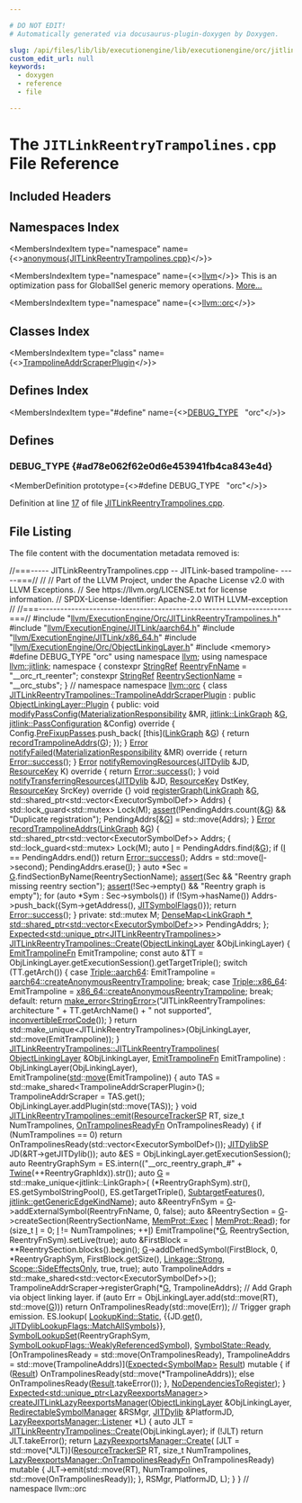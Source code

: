 ```yaml
---

# DO NOT EDIT!
# Automatically generated via docusaurus-plugin-doxygen by Doxygen.

slug: /api/files/lib/lib/executionengine/lib/executionengine/orc/jitlinkreentrytrampolines-cpp
custom_edit_url: null
keywords:
  - doxygen
  - reference
  - file

---
```





# The `JITLinkReentryTrampolines.cpp` File Reference

<DoxygenPage pluginConfig={pluginConfig}>



## Included Headers

<IncludesList>
<IncludesListItem
  filePath="llvm/ExecutionEngine/Orc/JITLinkReentryTrampolines.h"
  permalink="/docs/api/files/include/include/llvm/include/llvm/executionengine/include/llvm/executionengine/orc/jitlinkreentrytrampolines-h"
  isLocal="true" />
<IncludesListItem
  filePath="llvm/ExecutionEngine/JITLink/aarch64.h"
  permalink="/docs/api/files/include/include/llvm/include/llvm/executionengine/include/llvm/executionengine/jitlink/aarch64-h"
  isLocal="true" />
<IncludesListItem
  filePath="llvm/ExecutionEngine/JITLink/x86_64.h"
  permalink="/docs/api/files/include/include/llvm/include/llvm/executionengine/include/llvm/executionengine/jitlink/x86-64-h"
  isLocal="true" />
<IncludesListItem
  filePath="llvm/ExecutionEngine/Orc/ObjectLinkingLayer.h"
  permalink="/docs/api/files/include/include/llvm/include/llvm/executionengine/include/llvm/executionengine/orc/objectlinkinglayer-h"
  isLocal="true" />
<IncludesListItem
  filePath="memory"
  permalink=""
  isLocal="false" />
</IncludesList>

## Namespaces Index

<MembersIndex>

<MembersIndexItem
  type="namespace"
  name={<><a href="/docs/api/namespaces/anonymous-jitlinkreentrytrampolines-cpp-">anonymous&#123;JITLinkReentryTrampolines.cpp&#125;</a></>}>
</MembersIndexItem>

<MembersIndexItem
  type="namespace"
  name={<><a href="/docs/api/namespaces/llvm">llvm</a></>}>
This is an optimization pass for GlobalISel generic memory operations. <a href="/docs/api/namespaces/llvm/#details">More...</a>
</MembersIndexItem>

<MembersIndexItem
  type="namespace"
  name={<><a href="/docs/api/namespaces/llvm/orc">llvm::orc</a></>}>
</MembersIndexItem>

</MembersIndex>

## Classes Index

<MembersIndex>

<MembersIndexItem
  type="class"
  name={<><a href="/docs/api/classes/llvm/orc/jitlinkreentrytrampolines/trampolineaddrscraperplugin">TrampolineAddrScraperPlugin</a></>}>
</MembersIndexItem>

</MembersIndex>

## Defines Index

<MembersIndex>

<MembersIndexItem
  type="#define"
  name={<><a href="#ad78e062f62e0d6e453941fb4ca843e4d">DEBUG&#95;TYPE</a>&nbsp;&nbsp;&nbsp;&quot;orc&quot;</>}>
</MembersIndexItem>

</MembersIndex>


<SectionDefinition>

## Defines

### DEBUG&#95;TYPE {#ad78e062f62e0d6e453941fb4ca843e4d}

<MemberDefinition
  prototype={<>#define DEBUG&#95;TYPE&nbsp;&nbsp;&nbsp;&quot;orc&quot;</>}>

Definition at line <a href="#l00017">17</a> of file <a href="/docs/api/files/lib/lib/executionengine/lib/executionengine/orc/jitlinkreentrytrampolines-cpp">JITLinkReentryTrampolines.cpp</a>.
</MemberDefinition>

</SectionDefinition>

## File Listing

The file content with the documentation metadata removed is:

<ProgramListing>

<Link id="l00001" /><CodeLine lineNumber="1"><Highlight kind="comment">//===----- JITLinkReentryTrampolines.cpp -- JITLink-based trampoline- -----===//</Highlight><Highlight kind="normal"></Highlight></CodeLine>
<Link id="l00002" /><CodeLine lineNumber="2"><Highlight kind="normal"></Highlight><Highlight kind="comment">//</Highlight><Highlight kind="normal"></Highlight></CodeLine>
<Link id="l00003" /><CodeLine lineNumber="3"><Highlight kind="normal"></Highlight><Highlight kind="comment">// Part of the LLVM Project, under the Apache License v2.0 with LLVM Exceptions.</Highlight><Highlight kind="normal"></Highlight></CodeLine>
<Link id="l00004" /><CodeLine lineNumber="4"><Highlight kind="normal"></Highlight><Highlight kind="comment">// See https://llvm.org/LICENSE.txt for license information.</Highlight><Highlight kind="normal"></Highlight></CodeLine>
<Link id="l00005" /><CodeLine lineNumber="5"><Highlight kind="normal"></Highlight><Highlight kind="comment">// SPDX-License-Identifier: Apache-2.0 WITH LLVM-exception</Highlight><Highlight kind="normal"></Highlight></CodeLine>
<Link id="l00006" /><CodeLine lineNumber="6"><Highlight kind="normal"></Highlight><Highlight kind="comment">//</Highlight><Highlight kind="normal"></Highlight></CodeLine>
<Link id="l00007" /><CodeLine lineNumber="7"><Highlight kind="normal"></Highlight><Highlight kind="comment">//===----------------------------------------------------------------------===//</Highlight><Highlight kind="normal"></Highlight></CodeLine>
<Link id="l00008" /><CodeLine lineNumber="8"><Highlight kind="normal"></Highlight></CodeLine>
<Link id="l00009" /><CodeLine lineNumber="9"><Highlight kind="normal"></Highlight><Highlight kind="preprocessor">#include &quot;<a href="/docs/api/files/include/include/llvm/include/llvm/executionengine/include/llvm/executionengine/orc/jitlinkreentrytrampolines-h">llvm/ExecutionEngine/Orc/JITLinkReentryTrampolines.h</a>&quot;</Highlight><Highlight kind="normal"></Highlight></CodeLine>
<Link id="l00010" /><CodeLine lineNumber="10"><Highlight kind="normal"></Highlight></CodeLine>
<Link id="l00011" /><CodeLine lineNumber="11"><Highlight kind="normal"></Highlight><Highlight kind="preprocessor">#include &quot;<a href="/docs/api/files/include/include/llvm/include/llvm/executionengine/include/llvm/executionengine/jitlink/aarch64-h">llvm/ExecutionEngine/JITLink/aarch64.h</a>&quot;</Highlight><Highlight kind="normal"></Highlight></CodeLine>
<Link id="l00012" /><CodeLine lineNumber="12"><Highlight kind="normal"></Highlight><Highlight kind="preprocessor">#include &quot;<a href="/docs/api/files/include/include/llvm/include/llvm/executionengine/include/llvm/executionengine/jitlink/x86-64-h">llvm/ExecutionEngine/JITLink/x86&#95;64.h</a>&quot;</Highlight><Highlight kind="normal"></Highlight></CodeLine>
<Link id="l00013" /><CodeLine lineNumber="13"><Highlight kind="normal"></Highlight><Highlight kind="preprocessor">#include &quot;<a href="/docs/api/files/include/include/llvm/include/llvm/executionengine/include/llvm/executionengine/orc/objectlinkinglayer-h">llvm/ExecutionEngine/Orc/ObjectLinkingLayer.h</a>&quot;</Highlight><Highlight kind="normal"></Highlight></CodeLine>
<Link id="l00014" /><CodeLine lineNumber="14"><Highlight kind="normal"></Highlight></CodeLine>
<Link id="l00015" /><CodeLine lineNumber="15"><Highlight kind="normal"></Highlight><Highlight kind="preprocessor">#include &lt;memory&gt;</Highlight><Highlight kind="normal"></Highlight></CodeLine>
<Link id="l00016" /><CodeLine lineNumber="16"><Highlight kind="normal"></Highlight></CodeLine>
<Link id="l00017" /><CodeLine lineNumber="17" lineLink="#ad78e062f62e0d6e453941fb4ca843e4d"><Highlight kind="normal"></Highlight><Highlight kind="preprocessor">#define DEBUG&#95;TYPE &quot;orc&quot;</Highlight><Highlight kind="normal"></Highlight></CodeLine>
<Link id="l00018" /><CodeLine lineNumber="18"><Highlight kind="normal"></Highlight></CodeLine>
<Link id="l00019" /><CodeLine lineNumber="19"><Highlight kind="normal"></Highlight><Highlight kind="keyword">using namespace </Highlight><Highlight kind="normal"><a href="/docs/api/namespaces/llvm">llvm</a>;</Highlight></CodeLine>
<Link id="l00020" /><CodeLine lineNumber="20"><Highlight kind="normal"></Highlight><Highlight kind="keyword">using namespace </Highlight><Highlight kind="normal"><a href="/docs/api/namespaces/llvm/jitlink">llvm::jitlink</a>;</Highlight></CodeLine>
<Link id="l00021" /><CodeLine lineNumber="21"><Highlight kind="normal"></Highlight></CodeLine>
<Link id="l00022" /><CodeLine lineNumber="22" lineLink="/docs/api/namespaces/anonymous-jitlinkreentrytrampolines-cpp-"><Highlight kind="normal"></Highlight><Highlight kind="keyword">namespace </Highlight><Highlight kind="normal">&#123;</Highlight></CodeLine>
<Link id="l00023" /><CodeLine lineNumber="23" lineLink="/docs/api/namespaces/anonymous-jitlinkreentrytrampolines-cpp-/#a2304c49ab4da977051db940396b3aa8f"><Highlight kind="normal"></Highlight><Highlight kind="keyword">constexpr</Highlight><Highlight kind="normal"> <a href="/docs/api/classes/llvm/stringref">StringRef</a> <a href="/docs/api/namespaces/anonymous-jitlinkreentrytrampolines-cpp-/#a2304c49ab4da977051db940396b3aa8f">ReentryFnName</a> = </Highlight><Highlight kind="stringliteral">&quot;&#95;&#95;orc&#95;rt&#95;reenter&quot;</Highlight><Highlight kind="normal">;</Highlight></CodeLine>
<Link id="l00024" /><CodeLine lineNumber="24" lineLink="/docs/api/namespaces/anonymous-jitlinkreentrytrampolines-cpp-/#a8e73159b384ac15289eb82997f133331"><Highlight kind="normal"></Highlight><Highlight kind="keyword">constexpr</Highlight><Highlight kind="normal"> <a href="/docs/api/classes/llvm/stringref">StringRef</a> <a href="/docs/api/namespaces/anonymous-jitlinkreentrytrampolines-cpp-/#a8e73159b384ac15289eb82997f133331">ReentrySectionName</a> = </Highlight><Highlight kind="stringliteral">&quot;&#95;&#95;orc&#95;stubs&quot;</Highlight><Highlight kind="normal">;</Highlight></CodeLine>
<Link id="l00025" /><CodeLine lineNumber="25"><Highlight kind="normal">&#125; </Highlight><Highlight kind="comment">// namespace</Highlight><Highlight kind="normal"></Highlight></CodeLine>
<Link id="l00026" /><CodeLine lineNumber="26"><Highlight kind="normal"></Highlight></CodeLine>
<Link id="l00027" /><CodeLine lineNumber="27"><Highlight kind="normal"></Highlight><Highlight kind="keyword">namespace </Highlight><Highlight kind="normal"><a href="/docs/api/namespaces/llvm/orc">llvm::orc</a> &#123;</Highlight></CodeLine>
<Link id="l00028" /><CodeLine lineNumber="28"><Highlight kind="normal"></Highlight></CodeLine>
<Link id="l00029" /><CodeLine lineNumber="29" lineLink="/docs/api/classes/llvm/orc/jitlinkreentrytrampolines/trampolineaddrscraperplugin"><Highlight kind="normal"></Highlight><Highlight kind="keyword">class </Highlight><Highlight kind="normal"><a href="/docs/api/classes/llvm/orc/jitlinkreentrytrampolines/trampolineaddrscraperplugin">JITLinkReentryTrampolines::TrampolineAddrScraperPlugin</a></Highlight></CodeLine>
<Link id="l00030" /><CodeLine lineNumber="30"><Highlight kind="normal">    : </Highlight><Highlight kind="keyword">public</Highlight><Highlight kind="normal"> <a href="/docs/api/classes/llvm/orc/linkgraphlinkinglayer/plugin">ObjectLinkingLayer::Plugin</a> &#123;</Highlight></CodeLine>
<Link id="l00031" /><CodeLine lineNumber="31"><Highlight kind="normal"></Highlight><Highlight kind="keyword">public</Highlight><Highlight kind="normal">:</Highlight></CodeLine>
<Link id="l00032" /><CodeLine lineNumber="32" lineLink="/docs/api/classes/llvm/orc/jitlinkreentrytrampolines/trampolineaddrscraperplugin/#ad103d53970f47b6c58ae7d48e00d1800"><Highlight kind="normal">  </Highlight><Highlight kind="keywordtype">void</Highlight><Highlight kind="normal"> <a href="/docs/api/classes/llvm/orc/jitlinkreentrytrampolines/trampolineaddrscraperplugin/#ad103d53970f47b6c58ae7d48e00d1800">modifyPassConfig</a>(<a href="/docs/api/classes/llvm/orc/materializationresponsibility">MaterializationResponsibility</a> &amp;MR,</Highlight></CodeLine>
<Link id="l00033" /><CodeLine lineNumber="33"><Highlight kind="normal">                        <a href="/docs/api/classes/llvm/jitlink/linkgraph">jitlink::LinkGraph</a> &amp;<a href="/docs/api/files/lib/lib/support/md5-cpp/#ad96b7cf3182ce2ba85e5a7a93b12c441">G</a>,</Highlight></CodeLine>
<Link id="l00034" /><CodeLine lineNumber="34"><Highlight kind="normal">                        <a href="/docs/api/structs/llvm/jitlink/passconfiguration">jitlink::PassConfiguration</a> &amp;Config)</Highlight><Highlight kind="keyword"> override </Highlight><Highlight kind="normal">&#123;</Highlight></CodeLine>
<Link id="l00035" /><CodeLine lineNumber="35"><Highlight kind="normal">    Config.<a href="/docs/api/structs/llvm/jitlink/passconfiguration/#a37decb1a4d14127fabb251c498274d0b">PreFixupPasses</a>.push&#95;back(</Highlight></CodeLine>
<Link id="l00036" /><CodeLine lineNumber="36"><Highlight kind="normal">        &#91;</Highlight><Highlight kind="keyword">this</Highlight><Highlight kind="normal">&#93;(<a href="/docs/api/classes/llvm/jitlink/linkgraph">LinkGraph</a> &amp;<a href="/docs/api/files/lib/lib/support/md5-cpp/#ad96b7cf3182ce2ba85e5a7a93b12c441">G</a>) &#123; </Highlight><Highlight kind="keywordflow">return</Highlight><Highlight kind="normal"> <a href="/docs/api/classes/llvm/orc/jitlinkreentrytrampolines/trampolineaddrscraperplugin/#ae019a851513a6e78d5f025247ef9b956">recordTrampolineAddrs</a>(<a href="/docs/api/files/lib/lib/support/md5-cpp/#ad96b7cf3182ce2ba85e5a7a93b12c441">G</a>); &#125;);</Highlight></CodeLine>
<Link id="l00037" /><CodeLine lineNumber="37"><Highlight kind="normal">  &#125;</Highlight></CodeLine>
<Link id="l00038" /><CodeLine lineNumber="38"><Highlight kind="normal"></Highlight></CodeLine>
<Link id="l00039" /><CodeLine lineNumber="39" lineLink="/docs/api/classes/llvm/orc/jitlinkreentrytrampolines/trampolineaddrscraperplugin/#a247dc8126abc6d5e6385ce2514d5810b"><Highlight kind="normal">  <a href="/docs/api/classes/llvm/error">Error</a> <a href="/docs/api/classes/llvm/orc/jitlinkreentrytrampolines/trampolineaddrscraperplugin/#a247dc8126abc6d5e6385ce2514d5810b">notifyFailed</a>(<a href="/docs/api/classes/llvm/orc/materializationresponsibility">MaterializationResponsibility</a> &amp;MR)</Highlight><Highlight kind="keyword"> override </Highlight><Highlight kind="normal">&#123;</Highlight></CodeLine>
<Link id="l00040" /><CodeLine lineNumber="40"><Highlight kind="normal">    </Highlight><Highlight kind="keywordflow">return</Highlight><Highlight kind="normal"> <a href="/docs/api/classes/llvm/error/#a4dfd0813c3d0e0a30439b5a3e9196b59">Error::success</a>();</Highlight></CodeLine>
<Link id="l00041" /><CodeLine lineNumber="41"><Highlight kind="normal">  &#125;</Highlight></CodeLine>
<Link id="l00042" /><CodeLine lineNumber="42"><Highlight kind="normal"></Highlight></CodeLine>
<Link id="l00043" /><CodeLine lineNumber="43" lineLink="/docs/api/classes/llvm/orc/jitlinkreentrytrampolines/trampolineaddrscraperplugin/#a513872d058950efe1e372af8c7afdd17"><Highlight kind="normal">  <a href="/docs/api/classes/llvm/error">Error</a> <a href="/docs/api/classes/llvm/orc/jitlinkreentrytrampolines/trampolineaddrscraperplugin/#a513872d058950efe1e372af8c7afdd17">notifyRemovingResources</a>(<a href="/docs/api/classes/llvm/orc/jitdylib">JITDylib</a> &amp;JD, <a href="/docs/api/namespaces/llvm/orc/#a48eb648e96394270c69273c29bfad24e">ResourceKey</a> K)</Highlight><Highlight kind="keyword"> override </Highlight><Highlight kind="normal">&#123;</Highlight></CodeLine>
<Link id="l00044" /><CodeLine lineNumber="44"><Highlight kind="normal">    </Highlight><Highlight kind="keywordflow">return</Highlight><Highlight kind="normal"> <a href="/docs/api/classes/llvm/error/#a4dfd0813c3d0e0a30439b5a3e9196b59">Error::success</a>();</Highlight></CodeLine>
<Link id="l00045" /><CodeLine lineNumber="45"><Highlight kind="normal">  &#125;</Highlight></CodeLine>
<Link id="l00046" /><CodeLine lineNumber="46"><Highlight kind="normal"></Highlight></CodeLine>
<Link id="l00047" /><CodeLine lineNumber="47" lineLink="/docs/api/classes/llvm/orc/jitlinkreentrytrampolines/trampolineaddrscraperplugin/#a625702924b4615d2aee8a755f3c72e9d"><Highlight kind="normal">  </Highlight><Highlight kind="keywordtype">void</Highlight><Highlight kind="normal"> <a href="/docs/api/classes/llvm/orc/jitlinkreentrytrampolines/trampolineaddrscraperplugin/#a625702924b4615d2aee8a755f3c72e9d">notifyTransferringResources</a>(<a href="/docs/api/classes/llvm/orc/jitdylib">JITDylib</a> &amp;JD, <a href="/docs/api/namespaces/llvm/orc/#a48eb648e96394270c69273c29bfad24e">ResourceKey</a> DstKey,</Highlight></CodeLine>
<Link id="l00048" /><CodeLine lineNumber="48"><Highlight kind="normal">                                   <a href="/docs/api/namespaces/llvm/orc/#a48eb648e96394270c69273c29bfad24e">ResourceKey</a> SrcKey)</Highlight><Highlight kind="keyword"> override </Highlight><Highlight kind="normal">&#123;&#125;</Highlight></CodeLine>
<Link id="l00049" /><CodeLine lineNumber="49"><Highlight kind="normal"></Highlight></CodeLine>
<Link id="l00050" /><CodeLine lineNumber="50" lineLink="/docs/api/classes/llvm/orc/jitlinkreentrytrampolines/trampolineaddrscraperplugin/#a08f829173768ef4fe0d27fabb2e09d44"><Highlight kind="normal">  </Highlight><Highlight kind="keywordtype">void</Highlight><Highlight kind="normal"> <a href="/docs/api/classes/llvm/orc/jitlinkreentrytrampolines/trampolineaddrscraperplugin/#a08f829173768ef4fe0d27fabb2e09d44">registerGraph</a>(<a href="/docs/api/classes/llvm/jitlink/linkgraph">LinkGraph</a> &amp;<a href="/docs/api/files/lib/lib/support/md5-cpp/#ad96b7cf3182ce2ba85e5a7a93b12c441">G</a>,</Highlight></CodeLine>
<Link id="l00051" /><CodeLine lineNumber="51"><Highlight kind="normal">                     std::shared&#95;ptr&lt;std::vector&lt;ExecutorSymbolDef&gt;&gt; Addrs) &#123;</Highlight></CodeLine>
<Link id="l00052" /><CodeLine lineNumber="52"><Highlight kind="normal">    std::lock&#95;guard&lt;std::mutex&gt; Lock(M);</Highlight></CodeLine>
<Link id="l00053" /><CodeLine lineNumber="53"><Highlight kind="normal">    <a href="/docs/api/files/lib/lib/target/lib/target/amdgpu/silowercontrolflow-cpp/#a4868c5d81c5ccc98c47aeab6244346a0">assert</a>(!PendingAddrs.count(&amp;<a href="/docs/api/files/lib/lib/support/md5-cpp/#ad96b7cf3182ce2ba85e5a7a93b12c441">G</a>) &amp;&amp; </Highlight><Highlight kind="stringliteral">&quot;Duplicate registration&quot;</Highlight><Highlight kind="normal">);</Highlight></CodeLine>
<Link id="l00054" /><CodeLine lineNumber="54"><Highlight kind="normal">    PendingAddrs&#91;&amp;<a href="/docs/api/files/lib/lib/support/md5-cpp/#ad96b7cf3182ce2ba85e5a7a93b12c441">G</a>&#93; = std::move(Addrs);</Highlight></CodeLine>
<Link id="l00055" /><CodeLine lineNumber="55"><Highlight kind="normal">  &#125;</Highlight></CodeLine>
<Link id="l00056" /><CodeLine lineNumber="56"><Highlight kind="normal"></Highlight></CodeLine>
<Link id="l00057" /><CodeLine lineNumber="57" lineLink="/docs/api/classes/llvm/orc/jitlinkreentrytrampolines/trampolineaddrscraperplugin/#ae019a851513a6e78d5f025247ef9b956"><Highlight kind="normal">  <a href="/docs/api/classes/llvm/error">Error</a> <a href="/docs/api/classes/llvm/orc/jitlinkreentrytrampolines/trampolineaddrscraperplugin/#ae019a851513a6e78d5f025247ef9b956">recordTrampolineAddrs</a>(<a href="/docs/api/classes/llvm/jitlink/linkgraph">LinkGraph</a> &amp;<a href="/docs/api/files/lib/lib/support/md5-cpp/#ad96b7cf3182ce2ba85e5a7a93b12c441">G</a>) &#123;</Highlight></CodeLine>
<Link id="l00058" /><CodeLine lineNumber="58"><Highlight kind="normal">    std::shared&#95;ptr&lt;std::vector&lt;ExecutorSymbolDef&gt;&gt; Addrs;</Highlight></CodeLine>
<Link id="l00059" /><CodeLine lineNumber="59"><Highlight kind="normal">    &#123;</Highlight></CodeLine>
<Link id="l00060" /><CodeLine lineNumber="60"><Highlight kind="normal">      std::lock&#95;guard&lt;std::mutex&gt; Lock(M);</Highlight></CodeLine>
<Link id="l00061" /><CodeLine lineNumber="61"><Highlight kind="normal">      </Highlight><Highlight kind="keyword">auto</Highlight><Highlight kind="normal"> <a href="/docs/api/files/lib/lib/support/md5-cpp/#ac0eafdc9ee161b71e7af98af736952fd">I</a> = PendingAddrs.find(&amp;<a href="/docs/api/files/lib/lib/support/md5-cpp/#ad96b7cf3182ce2ba85e5a7a93b12c441">G</a>);</Highlight></CodeLine>
<Link id="l00062" /><CodeLine lineNumber="62"><Highlight kind="normal">      </Highlight><Highlight kind="keywordflow">if</Highlight><Highlight kind="normal"> (<a href="/docs/api/files/lib/lib/support/md5-cpp/#ac0eafdc9ee161b71e7af98af736952fd">I</a> == PendingAddrs.end())</Highlight></CodeLine>
<Link id="l00063" /><CodeLine lineNumber="63"><Highlight kind="normal">        </Highlight><Highlight kind="keywordflow">return</Highlight><Highlight kind="normal"> <a href="/docs/api/classes/llvm/error/#a4dfd0813c3d0e0a30439b5a3e9196b59">Error::success</a>();</Highlight></CodeLine>
<Link id="l00064" /><CodeLine lineNumber="64"><Highlight kind="normal">      Addrs = std::move(<a href="/docs/api/files/lib/lib/support/md5-cpp/#ac0eafdc9ee161b71e7af98af736952fd">I</a>-&gt;second);</Highlight></CodeLine>
<Link id="l00065" /><CodeLine lineNumber="65"><Highlight kind="normal">      PendingAddrs.erase(<a href="/docs/api/files/lib/lib/support/md5-cpp/#ac0eafdc9ee161b71e7af98af736952fd">I</a>);</Highlight></CodeLine>
<Link id="l00066" /><CodeLine lineNumber="66"><Highlight kind="normal">    &#125;</Highlight></CodeLine>
<Link id="l00067" /><CodeLine lineNumber="67"><Highlight kind="normal"></Highlight></CodeLine>
<Link id="l00068" /><CodeLine lineNumber="68"><Highlight kind="normal">    </Highlight><Highlight kind="keyword">auto</Highlight><Highlight kind="normal"> &#42;Sec = <a href="/docs/api/files/lib/lib/support/md5-cpp/#ad96b7cf3182ce2ba85e5a7a93b12c441">G</a>.findSectionByName(ReentrySectionName);</Highlight></CodeLine>
<Link id="l00069" /><CodeLine lineNumber="69"><Highlight kind="normal">    <a href="/docs/api/files/lib/lib/target/lib/target/amdgpu/silowercontrolflow-cpp/#a4868c5d81c5ccc98c47aeab6244346a0">assert</a>(Sec &amp;&amp; </Highlight><Highlight kind="stringliteral">&quot;Reentry graph missing reentry section&quot;</Highlight><Highlight kind="normal">);</Highlight></CodeLine>
<Link id="l00070" /><CodeLine lineNumber="70"><Highlight kind="normal">    <a href="/docs/api/files/lib/lib/target/lib/target/amdgpu/silowercontrolflow-cpp/#a4868c5d81c5ccc98c47aeab6244346a0">assert</a>(!Sec-&gt;empty() &amp;&amp; </Highlight><Highlight kind="stringliteral">&quot;Reentry graph is empty&quot;</Highlight><Highlight kind="normal">);</Highlight></CodeLine>
<Link id="l00071" /><CodeLine lineNumber="71"><Highlight kind="normal"></Highlight></CodeLine>
<Link id="l00072" /><CodeLine lineNumber="72"><Highlight kind="normal">    </Highlight><Highlight kind="keywordflow">for</Highlight><Highlight kind="normal"> (</Highlight><Highlight kind="keyword">auto</Highlight><Highlight kind="normal"> &#42;Sym : Sec-&gt;symbols())</Highlight></CodeLine>
<Link id="l00073" /><CodeLine lineNumber="73"><Highlight kind="normal">      </Highlight><Highlight kind="keywordflow">if</Highlight><Highlight kind="normal"> (!Sym-&gt;hasName())</Highlight></CodeLine>
<Link id="l00074" /><CodeLine lineNumber="74"><Highlight kind="normal">        Addrs-&gt;push&#95;back(&#123;Sym-&gt;getAddress(), <a href="/docs/api/classes/llvm/jitsymbolflags">JITSymbolFlags</a>()&#125;);</Highlight></CodeLine>
<Link id="l00075" /><CodeLine lineNumber="75"><Highlight kind="normal"></Highlight></CodeLine>
<Link id="l00076" /><CodeLine lineNumber="76"><Highlight kind="normal">    </Highlight><Highlight kind="keywordflow">return</Highlight><Highlight kind="normal"> <a href="/docs/api/classes/llvm/error/#a4dfd0813c3d0e0a30439b5a3e9196b59">Error::success</a>();</Highlight></CodeLine>
<Link id="l00077" /><CodeLine lineNumber="77"><Highlight kind="normal">  &#125;</Highlight></CodeLine>
<Link id="l00078" /><CodeLine lineNumber="78"><Highlight kind="normal"></Highlight></CodeLine>
<Link id="l00079" /><CodeLine lineNumber="79"><Highlight kind="normal"></Highlight><Highlight kind="keyword">private</Highlight><Highlight kind="normal">:</Highlight></CodeLine>
<Link id="l00080" /><CodeLine lineNumber="80"><Highlight kind="normal">  std::mutex M;</Highlight></CodeLine>
<Link id="l00081" /><CodeLine lineNumber="81"><Highlight kind="normal">  <a href="/docs/api/classes/llvm/densemap">DenseMap&lt;LinkGraph &#42;, std::shared&#95;ptr&lt;std::vector&lt;ExecutorSymbolDef&gt;</a>&gt;&gt;</Highlight></CodeLine>
<Link id="l00082" /><CodeLine lineNumber="82"><Highlight kind="normal">      PendingAddrs;</Highlight></CodeLine>
<Link id="l00083" /><CodeLine lineNumber="83"><Highlight kind="normal">&#125;;</Highlight></CodeLine>
<Link id="l00084" /><CodeLine lineNumber="84"><Highlight kind="normal"></Highlight></CodeLine>
<Link id="l00085" /><CodeLine lineNumber="85"><Highlight kind="normal"><a href="/docs/api/classes/llvm/expected">Expected&lt;std::unique&#95;ptr&lt;JITLinkReentryTrampolines&gt;</a>&gt;</Highlight></CodeLine>
<Link id="l00086" /><CodeLine lineNumber="86" lineLink="/docs/api/classes/llvm/orc/jitlinkreentrytrampolines/#a65b27dfd43dad3af09bd244752f7eadf"><Highlight kind="normal"><a href="/docs/api/classes/llvm/orc/jitlinkreentrytrampolines/#a65b27dfd43dad3af09bd244752f7eadf">JITLinkReentryTrampolines::Create</a>(<a href="/docs/api/classes/llvm/orc/objectlinkinglayer">ObjectLinkingLayer</a> &amp;ObjLinkingLayer) &#123;</Highlight></CodeLine>
<Link id="l00087" /><CodeLine lineNumber="87"><Highlight kind="normal"></Highlight></CodeLine>
<Link id="l00088" /><CodeLine lineNumber="88"><Highlight kind="normal">  <a href="/docs/api/classes/llvm/orc/jitlinkreentrytrampolines/#ae70565c75d7ba26ace7d79c0edd0e5a4">EmitTrampolineFn</a> EmitTrampoline;</Highlight></CodeLine>
<Link id="l00089" /><CodeLine lineNumber="89"><Highlight kind="normal"></Highlight></CodeLine>
<Link id="l00090" /><CodeLine lineNumber="90"><Highlight kind="normal">  </Highlight><Highlight kind="keyword">const</Highlight><Highlight kind="normal"> </Highlight><Highlight kind="keyword">auto</Highlight><Highlight kind="normal"> &amp;TT = ObjLinkingLayer.getExecutionSession().getTargetTriple();</Highlight></CodeLine>
<Link id="l00091" /><CodeLine lineNumber="91"><Highlight kind="normal">  </Highlight><Highlight kind="keywordflow">switch</Highlight><Highlight kind="normal"> (TT.getArch()) &#123;</Highlight></CodeLine>
<Link id="l00092" /><CodeLine lineNumber="92"><Highlight kind="normal">  </Highlight><Highlight kind="keywordflow">case</Highlight><Highlight kind="normal"> <a href="/docs/api/classes/llvm/triple/#a547abd13f7a3c063aa72c8192a868154aee7bfdb86a0614afb9b44615e3e652d3">Triple::aarch64</a>:</Highlight></CodeLine>
<Link id="l00093" /><CodeLine lineNumber="93"><Highlight kind="normal">    EmitTrampoline = <a href="/docs/api/namespaces/llvm/jitlink/aarch64/#ad63469562c129c2c06c6e71f82ea37d5">aarch64::createAnonymousReentryTrampoline</a>;</Highlight></CodeLine>
<Link id="l00094" /><CodeLine lineNumber="94"><Highlight kind="normal">    </Highlight><Highlight kind="keywordflow">break</Highlight><Highlight kind="normal">;</Highlight></CodeLine>
<Link id="l00095" /><CodeLine lineNumber="95"><Highlight kind="normal">  </Highlight><Highlight kind="keywordflow">case</Highlight><Highlight kind="normal"> <a href="/docs/api/classes/llvm/triple/#a547abd13f7a3c063aa72c8192a868154a13d8ce5e71051718a537277c6a594062">Triple::x86&#95;64</a>:</Highlight></CodeLine>
<Link id="l00096" /><CodeLine lineNumber="96"><Highlight kind="normal">    EmitTrampoline = <a href="/docs/api/namespaces/llvm/jitlink/x86-64/#a53467f0fe1d815298a88cb6c0d7b8420">x86&#95;64::createAnonymousReentryTrampoline</a>;</Highlight></CodeLine>
<Link id="l00097" /><CodeLine lineNumber="97"><Highlight kind="normal">    </Highlight><Highlight kind="keywordflow">break</Highlight><Highlight kind="normal">;</Highlight></CodeLine>
<Link id="l00098" /><CodeLine lineNumber="98"><Highlight kind="normal">  </Highlight><Highlight kind="keywordflow">default</Highlight><Highlight kind="normal">:</Highlight></CodeLine>
<Link id="l00099" /><CodeLine lineNumber="99"><Highlight kind="normal">    </Highlight><Highlight kind="keywordflow">return</Highlight><Highlight kind="normal"> <a href="/docs/api/namespaces/llvm/#a9999bd897fc8a1648bd69b36fee2d357">make&#95;error&lt;StringError&gt;</a>(</Highlight><Highlight kind="stringliteral">&quot;JITLinkReentryTrampolines: architecture &quot;</Highlight><Highlight kind="normal"> +</Highlight></CodeLine>
<Link id="l00100" /><CodeLine lineNumber="100"><Highlight kind="normal">           TT.getArchName() + </Highlight><Highlight kind="stringliteral">&quot; not supported&quot;</Highlight><Highlight kind="normal">,</Highlight></CodeLine>
<Link id="l00101" /><CodeLine lineNumber="101"><Highlight kind="normal">                                   <a href="/docs/api/namespaces/llvm/#a2b43c21951d0948b34bcf7019949032d">inconvertibleErrorCode</a>());</Highlight></CodeLine>
<Link id="l00102" /><CodeLine lineNumber="102"><Highlight kind="normal">  &#125;</Highlight></CodeLine>
<Link id="l00103" /><CodeLine lineNumber="103"><Highlight kind="normal"></Highlight></CodeLine>
<Link id="l00104" /><CodeLine lineNumber="104"><Highlight kind="normal">  </Highlight><Highlight kind="keywordflow">return</Highlight><Highlight kind="normal"> std::make&#95;unique&lt;JITLinkReentryTrampolines&gt;(ObjLinkingLayer,</Highlight></CodeLine>
<Link id="l00105" /><CodeLine lineNumber="105"><Highlight kind="normal">                                                     std::move(EmitTrampoline));</Highlight></CodeLine>
<Link id="l00106" /><CodeLine lineNumber="106"><Highlight kind="normal">&#125;</Highlight></CodeLine>
<Link id="l00107" /><CodeLine lineNumber="107"><Highlight kind="normal"></Highlight></CodeLine>
<Link id="l00108" /><CodeLine lineNumber="108" lineLink="/docs/api/classes/llvm/orc/jitlinkreentrytrampolines/#a3126b06e80371aecc0c0047367db8a9d"><Highlight kind="normal"><a href="/docs/api/classes/llvm/orc/jitlinkreentrytrampolines/#a3126b06e80371aecc0c0047367db8a9d">JITLinkReentryTrampolines::JITLinkReentryTrampolines</a>(</Highlight></CodeLine>
<Link id="l00109" /><CodeLine lineNumber="109"><Highlight kind="normal">    <a href="/docs/api/classes/llvm/orc/objectlinkinglayer">ObjectLinkingLayer</a> &amp;ObjLinkingLayer, <a href="/docs/api/classes/llvm/orc/jitlinkreentrytrampolines/#ae70565c75d7ba26ace7d79c0edd0e5a4">EmitTrampolineFn</a> EmitTrampoline)</Highlight></CodeLine>
<Link id="l00110" /><CodeLine lineNumber="110"><Highlight kind="normal">    : ObjLinkingLayer(ObjLinkingLayer),</Highlight></CodeLine>
<Link id="l00111" /><CodeLine lineNumber="111"><Highlight kind="normal">      EmitTrampoline(<a href="/docs/api/namespaces/std">std</a>::<a href="/docs/api/namespaces/llvm/#abfc9c7ecf70f66901e439f7c04ef3dbb">move</a>(EmitTrampoline)) &#123;</Highlight></CodeLine>
<Link id="l00112" /><CodeLine lineNumber="112"><Highlight kind="normal">  </Highlight><Highlight kind="keyword">auto</Highlight><Highlight kind="normal"> TAS = std::make&#95;shared&lt;TrampolineAddrScraperPlugin&gt;();</Highlight></CodeLine>
<Link id="l00113" /><CodeLine lineNumber="113"><Highlight kind="normal">  TrampolineAddrScraper = TAS.get();</Highlight></CodeLine>
<Link id="l00114" /><CodeLine lineNumber="114"><Highlight kind="normal">  ObjLinkingLayer.addPlugin(std::move(TAS));</Highlight></CodeLine>
<Link id="l00115" /><CodeLine lineNumber="115"><Highlight kind="normal">&#125;</Highlight></CodeLine>
<Link id="l00116" /><CodeLine lineNumber="116"><Highlight kind="normal"></Highlight></CodeLine>
<Link id="l00117" /><CodeLine lineNumber="117" lineLink="/docs/api/classes/llvm/orc/jitlinkreentrytrampolines/#a3b7516126f534d941a4115b01a8f57c9"><Highlight kind="normal"></Highlight><Highlight kind="keywordtype">void</Highlight><Highlight kind="normal"> <a href="/docs/api/classes/llvm/orc/jitlinkreentrytrampolines/#a3b7516126f534d941a4115b01a8f57c9">JITLinkReentryTrampolines::emit</a>(<a href="/docs/api/namespaces/llvm/orc/#a25b487d71ccd2a8f38131e2b21c5d612">ResourceTrackerSP</a> RT,</Highlight></CodeLine>
<Link id="l00118" /><CodeLine lineNumber="118"><Highlight kind="normal">                                     </Highlight><Highlight kind="keywordtype">size&#95;t</Highlight><Highlight kind="normal"> NumTrampolines,</Highlight></CodeLine>
<Link id="l00119" /><CodeLine lineNumber="119"><Highlight kind="normal">                                     <a href="/docs/api/classes/llvm/orc/jitlinkreentrytrampolines/#a24d30f839c0b541471266858dffcc81c">OnTrampolinesReadyFn</a> OnTrampolinesReady) &#123;</Highlight></CodeLine>
<Link id="l00120" /><CodeLine lineNumber="120"><Highlight kind="normal"></Highlight></CodeLine>
<Link id="l00121" /><CodeLine lineNumber="121"><Highlight kind="normal">  </Highlight><Highlight kind="keywordflow">if</Highlight><Highlight kind="normal"> (NumTrampolines == 0)</Highlight></CodeLine>
<Link id="l00122" /><CodeLine lineNumber="122"><Highlight kind="normal">    </Highlight><Highlight kind="keywordflow">return</Highlight><Highlight kind="normal"> OnTrampolinesReady(std::vector&lt;ExecutorSymbolDef&gt;());</Highlight></CodeLine>
<Link id="l00123" /><CodeLine lineNumber="123"><Highlight kind="normal"></Highlight></CodeLine>
<Link id="l00124" /><CodeLine lineNumber="124"><Highlight kind="normal">  <a href="/docs/api/namespaces/llvm/orc/#a1baadbec01aced37be13a1b86c76397e">JITDylibSP</a> JD(&amp;RT-&gt;getJITDylib());</Highlight></CodeLine>
<Link id="l00125" /><CodeLine lineNumber="125"><Highlight kind="normal">  </Highlight><Highlight kind="keyword">auto</Highlight><Highlight kind="normal"> &amp;ES = ObjLinkingLayer.getExecutionSession();</Highlight></CodeLine>
<Link id="l00126" /><CodeLine lineNumber="126"><Highlight kind="normal"></Highlight></CodeLine>
<Link id="l00127" /><CodeLine lineNumber="127"><Highlight kind="normal">  </Highlight><Highlight kind="keyword">auto</Highlight><Highlight kind="normal"> ReentryGraphSym =</Highlight></CodeLine>
<Link id="l00128" /><CodeLine lineNumber="128"><Highlight kind="normal">      ES.intern((</Highlight><Highlight kind="stringliteral">&quot;&#95;&#95;orc&#95;reentry&#95;graph&#95;#&quot;</Highlight><Highlight kind="normal"> + <a href="/docs/api/classes/llvm/twine">Twine</a>(++ReentryGraphIdx)).str());</Highlight></CodeLine>
<Link id="l00129" /><CodeLine lineNumber="129"><Highlight kind="normal"></Highlight></CodeLine>
<Link id="l00130" /><CodeLine lineNumber="130"><Highlight kind="normal">  </Highlight><Highlight kind="keyword">auto</Highlight><Highlight kind="normal"> <a href="/docs/api/files/lib/lib/support/md5-cpp/#ad96b7cf3182ce2ba85e5a7a93b12c441">G</a> = std::make&#95;unique&lt;jitlink::LinkGraph&gt;(</Highlight></CodeLine>
<Link id="l00131" /><CodeLine lineNumber="131"><Highlight kind="normal">      (&#42;ReentryGraphSym).str(), ES.getSymbolStringPool(), ES.getTargetTriple(),</Highlight></CodeLine>
<Link id="l00132" /><CodeLine lineNumber="132"><Highlight kind="normal">      <a href="/docs/api/classes/llvm/subtargetfeatures">SubtargetFeatures</a>(), <a href="/docs/api/namespaces/llvm/jitlink/#a06eee57acde48953ffd29ae8d337202e">jitlink::getGenericEdgeKindName</a>);</Highlight></CodeLine>
<Link id="l00133" /><CodeLine lineNumber="133"><Highlight kind="normal"></Highlight></CodeLine>
<Link id="l00134" /><CodeLine lineNumber="134"><Highlight kind="normal">  </Highlight><Highlight kind="keyword">auto</Highlight><Highlight kind="normal"> &amp;ReentryFnSym = <a href="/docs/api/files/lib/lib/support/md5-cpp/#ad96b7cf3182ce2ba85e5a7a93b12c441">G</a>-&gt;addExternalSymbol(ReentryFnName, 0, </Highlight><Highlight kind="keyword">false</Highlight><Highlight kind="normal">);</Highlight></CodeLine>
<Link id="l00135" /><CodeLine lineNumber="135"><Highlight kind="normal"></Highlight></CodeLine>
<Link id="l00136" /><CodeLine lineNumber="136"><Highlight kind="normal">  </Highlight><Highlight kind="keyword">auto</Highlight><Highlight kind="normal"> &amp;ReentrySection =</Highlight></CodeLine>
<Link id="l00137" /><CodeLine lineNumber="137"><Highlight kind="normal">      <a href="/docs/api/files/lib/lib/support/md5-cpp/#ad96b7cf3182ce2ba85e5a7a93b12c441">G</a>-&gt;createSection(ReentrySectionName, <a href="/docs/api/namespaces/llvm/orc/#a2fbb59fad28934f72ede7ddc316dfc89a953feeff1e20f40677fb7f77c073b3be">MemProt::Exec</a> | <a href="/docs/api/namespaces/llvm/orc/#a2fbb59fad28934f72ede7ddc316dfc89a7a1a5f3e79fdc91edf2f5ead9d66abb4">MemProt::Read</a>);</Highlight></CodeLine>
<Link id="l00138" /><CodeLine lineNumber="138"><Highlight kind="normal"></Highlight></CodeLine>
<Link id="l00139" /><CodeLine lineNumber="139"><Highlight kind="normal">  </Highlight><Highlight kind="keywordflow">for</Highlight><Highlight kind="normal"> (</Highlight><Highlight kind="keywordtype">size&#95;t</Highlight><Highlight kind="normal"> <a href="/docs/api/files/lib/lib/support/md5-cpp/#ac0eafdc9ee161b71e7af98af736952fd">I</a> = 0; <a href="/docs/api/files/lib/lib/support/md5-cpp/#ac0eafdc9ee161b71e7af98af736952fd">I</a> != NumTrampolines; ++<a href="/docs/api/files/lib/lib/support/md5-cpp/#ac0eafdc9ee161b71e7af98af736952fd">I</a>)</Highlight></CodeLine>
<Link id="l00140" /><CodeLine lineNumber="140"><Highlight kind="normal">    EmitTrampoline(&#42;<a href="/docs/api/files/lib/lib/support/md5-cpp/#ad96b7cf3182ce2ba85e5a7a93b12c441">G</a>, ReentrySection, ReentryFnSym).setLive(</Highlight><Highlight kind="keyword">true</Highlight><Highlight kind="normal">);</Highlight></CodeLine>
<Link id="l00141" /><CodeLine lineNumber="141"><Highlight kind="normal"></Highlight></CodeLine>
<Link id="l00142" /><CodeLine lineNumber="142"><Highlight kind="normal">  </Highlight><Highlight kind="keyword">auto</Highlight><Highlight kind="normal"> &amp;FirstBlock = &#42;&#42;ReentrySection.blocks().begin();</Highlight></CodeLine>
<Link id="l00143" /><CodeLine lineNumber="143"><Highlight kind="normal">  <a href="/docs/api/files/lib/lib/support/md5-cpp/#ad96b7cf3182ce2ba85e5a7a93b12c441">G</a>-&gt;addDefinedSymbol(FirstBlock, 0, &#42;ReentryGraphSym, FirstBlock.getSize(),</Highlight></CodeLine>
<Link id="l00144" /><CodeLine lineNumber="144"><Highlight kind="normal">                      <a href="/docs/api/namespaces/llvm/jitlink/#abee99c9c75d23a0304e5e58e3128a55fac43e0fd449c758dab8f891d8e19eb1a9">Linkage::Strong</a>, <a href="/docs/api/namespaces/llvm/jitlink/#adb322dc6826cf005531ccfdf666260fda1fee46ed8695ca5c28a7c177dae57a8a">Scope::SideEffectsOnly</a>, </Highlight><Highlight kind="keyword">true</Highlight><Highlight kind="normal">, </Highlight><Highlight kind="keyword">true</Highlight><Highlight kind="normal">);</Highlight></CodeLine>
<Link id="l00145" /><CodeLine lineNumber="145"><Highlight kind="normal"></Highlight></CodeLine>
<Link id="l00146" /><CodeLine lineNumber="146"><Highlight kind="normal">  </Highlight><Highlight kind="keyword">auto</Highlight><Highlight kind="normal"> TrampolineAddrs = std::make&#95;shared&lt;std::vector&lt;ExecutorSymbolDef&gt;&gt;();</Highlight></CodeLine>
<Link id="l00147" /><CodeLine lineNumber="147"><Highlight kind="normal">  TrampolineAddrScraper-&gt;registerGraph(&#42;<a href="/docs/api/files/lib/lib/support/md5-cpp/#ad96b7cf3182ce2ba85e5a7a93b12c441">G</a>, TrampolineAddrs);</Highlight></CodeLine>
<Link id="l00148" /><CodeLine lineNumber="148"><Highlight kind="normal"></Highlight></CodeLine>
<Link id="l00149" /><CodeLine lineNumber="149"><Highlight kind="normal">  </Highlight><Highlight kind="comment">// Add Graph via object linking layer.</Highlight><Highlight kind="normal"></Highlight></CodeLine>
<Link id="l00150" /><CodeLine lineNumber="150"><Highlight kind="normal">  </Highlight><Highlight kind="keywordflow">if</Highlight><Highlight kind="normal"> (</Highlight><Highlight kind="keyword">auto</Highlight><Highlight kind="normal"> Err = ObjLinkingLayer.add(std::move(RT), std::move(<a href="/docs/api/files/lib/lib/support/md5-cpp/#ad96b7cf3182ce2ba85e5a7a93b12c441">G</a>)))</Highlight></CodeLine>
<Link id="l00151" /><CodeLine lineNumber="151"><Highlight kind="normal">    </Highlight><Highlight kind="keywordflow">return</Highlight><Highlight kind="normal"> OnTrampolinesReady(std::move(Err));</Highlight></CodeLine>
<Link id="l00152" /><CodeLine lineNumber="152"><Highlight kind="normal"></Highlight></CodeLine>
<Link id="l00153" /><CodeLine lineNumber="153"><Highlight kind="normal">  </Highlight><Highlight kind="comment">// Trigger graph emission.</Highlight><Highlight kind="normal"></Highlight></CodeLine>
<Link id="l00154" /><CodeLine lineNumber="154"><Highlight kind="normal">  ES.lookup(</Highlight></CodeLine>
<Link id="l00155" /><CodeLine lineNumber="155"><Highlight kind="normal">      <a href="/docs/api/namespaces/llvm/orc/#ac17672ae6b70c781cc77713e88d698eba84a8921b25f505d0d2077aeb5db4bc16">LookupKind::Static</a>, &#123;&#123;JD.<a href="/docs/api/classes/llvm/intrusiverefcntptr/#ab7e9ba9766156c2b9877ba451e7e9a64">get</a>(), <a href="/docs/api/namespaces/llvm/orc/#a7cb1d8cb0ab2329f032d69d79498c81da5fa8627bea3ff4b720673b9a298caf2d">JITDylibLookupFlags::MatchAllSymbols</a>&#125;&#125;,</Highlight></CodeLine>
<Link id="l00156" /><CodeLine lineNumber="156"><Highlight kind="normal">      <a href="/docs/api/classes/llvm/orc/symbollookupset">SymbolLookupSet</a>(ReentryGraphSym,</Highlight></CodeLine>
<Link id="l00157" /><CodeLine lineNumber="157"><Highlight kind="normal">                      <a href="/docs/api/namespaces/llvm/orc/#a69e9511c04540297d2cff38f4645a9aba26a03cdefe35519715a4b6d564c9c9c7">SymbolLookupFlags::WeaklyReferencedSymbol</a>),</Highlight></CodeLine>
<Link id="l00158" /><CodeLine lineNumber="158"><Highlight kind="normal">      <a href="/docs/api/namespaces/llvm/orc/#adac25fca9fb14b1defe43d18a81c16e8ae7d31fc0602fb2ede144d18cdffd816b">SymbolState::Ready</a>,</Highlight></CodeLine>
<Link id="l00159" /><CodeLine lineNumber="159"><Highlight kind="normal">      &#91;OnTrampolinesReady = std::move(OnTrampolinesReady),</Highlight></CodeLine>
<Link id="l00160" /><CodeLine lineNumber="160"><Highlight kind="normal">       TrampolineAddrs =</Highlight></CodeLine>
<Link id="l00161" /><CodeLine lineNumber="161"><Highlight kind="normal">           std::move(TrampolineAddrs)&#93;(<a href="/docs/api/classes/llvm/expected">Expected&lt;SymbolMap&gt;</a> <a href="/docs/api/namespaces/llvm/orc/#a1448b52253eb43f8f07b7f5d94336a47a8eea62084ca7e541d918e823422bd82e">Result</a>) </Highlight><Highlight kind="keyword">mutable</Highlight><Highlight kind="normal"> &#123;</Highlight></CodeLine>
<Link id="l00162" /><CodeLine lineNumber="162"><Highlight kind="normal">        </Highlight><Highlight kind="keywordflow">if</Highlight><Highlight kind="normal"> (<a href="/docs/api/namespaces/llvm/orc/#a1448b52253eb43f8f07b7f5d94336a47a8eea62084ca7e541d918e823422bd82e">Result</a>)</Highlight></CodeLine>
<Link id="l00163" /><CodeLine lineNumber="163"><Highlight kind="normal">          OnTrampolinesReady(std::move(&#42;TrampolineAddrs));</Highlight></CodeLine>
<Link id="l00164" /><CodeLine lineNumber="164"><Highlight kind="normal">        </Highlight><Highlight kind="keywordflow">else</Highlight><Highlight kind="normal"></Highlight></CodeLine>
<Link id="l00165" /><CodeLine lineNumber="165"><Highlight kind="normal">          OnTrampolinesReady(<a href="/docs/api/namespaces/llvm/orc/#a1448b52253eb43f8f07b7f5d94336a47a8eea62084ca7e541d918e823422bd82e">Result</a>.takeError());</Highlight></CodeLine>
<Link id="l00166" /><CodeLine lineNumber="166"><Highlight kind="normal">      &#125;,</Highlight></CodeLine>
<Link id="l00167" /><CodeLine lineNumber="167"><Highlight kind="normal">      <a href="/docs/api/namespaces/llvm/orc/#ac8dd8c429957b970e617afb500775d99">NoDependenciesToRegister</a>);</Highlight></CodeLine>
<Link id="l00168" /><CodeLine lineNumber="168"><Highlight kind="normal">&#125;</Highlight></CodeLine>
<Link id="l00169" /><CodeLine lineNumber="169"><Highlight kind="normal"></Highlight></CodeLine>
<Link id="l00170" /><CodeLine lineNumber="170"><Highlight kind="normal"><a href="/docs/api/classes/llvm/expected">Expected&lt;std::unique&#95;ptr&lt;LazyReexportsManager&gt;</a>&gt;</Highlight></CodeLine>
<Link id="l00171" /><CodeLine lineNumber="171" lineLink="/docs/api/namespaces/llvm/orc/#a6a7f84934d8f3975d6d33c72bdea69c7"><Highlight kind="normal"><a href="/docs/api/namespaces/llvm/orc/#a6a7f84934d8f3975d6d33c72bdea69c7">createJITLinkLazyReexportsManager</a>(<a href="/docs/api/classes/llvm/orc/objectlinkinglayer">ObjectLinkingLayer</a> &amp;ObjLinkingLayer,</Highlight></CodeLine>
<Link id="l00172" /><CodeLine lineNumber="172"><Highlight kind="normal">                                  <a href="/docs/api/classes/llvm/orc/redirectablesymbolmanager">RedirectableSymbolManager</a> &amp;RSMgr,</Highlight></CodeLine>
<Link id="l00173" /><CodeLine lineNumber="173"><Highlight kind="normal">                                  <a href="/docs/api/classes/llvm/orc/jitdylib">JITDylib</a> &amp;PlatformJD,</Highlight></CodeLine>
<Link id="l00174" /><CodeLine lineNumber="174"><Highlight kind="normal">                                  <a href="/docs/api/classes/llvm/orc/lazyreexportsmanager/listener">LazyReexportsManager::Listener</a> &#42;L) &#123;</Highlight></CodeLine>
<Link id="l00175" /><CodeLine lineNumber="175"><Highlight kind="normal">  </Highlight><Highlight kind="keyword">auto</Highlight><Highlight kind="normal"> JLT = <a href="/docs/api/classes/llvm/orc/jitlinkreentrytrampolines/#a65b27dfd43dad3af09bd244752f7eadf">JITLinkReentryTrampolines::Create</a>(ObjLinkingLayer);</Highlight></CodeLine>
<Link id="l00176" /><CodeLine lineNumber="176"><Highlight kind="normal">  </Highlight><Highlight kind="keywordflow">if</Highlight><Highlight kind="normal"> (!JLT)</Highlight></CodeLine>
<Link id="l00177" /><CodeLine lineNumber="177"><Highlight kind="normal">    </Highlight><Highlight kind="keywordflow">return</Highlight><Highlight kind="normal"> JLT.takeError();</Highlight></CodeLine>
<Link id="l00178" /><CodeLine lineNumber="178"><Highlight kind="normal"></Highlight></CodeLine>
<Link id="l00179" /><CodeLine lineNumber="179"><Highlight kind="normal">  </Highlight><Highlight kind="keywordflow">return</Highlight><Highlight kind="normal"> <a href="/docs/api/classes/llvm/orc/lazyreexportsmanager/#af7356741dd0185ed365b0cdfc7d96a14">LazyReexportsManager::Create</a>(</Highlight></CodeLine>
<Link id="l00180" /><CodeLine lineNumber="180"><Highlight kind="normal">      &#91;JLT = std::move(&#42;JLT)&#93;(<a href="/docs/api/namespaces/llvm/orc/#a25b487d71ccd2a8f38131e2b21c5d612">ResourceTrackerSP</a> RT, </Highlight><Highlight kind="keywordtype">size&#95;t</Highlight><Highlight kind="normal"> NumTrampolines,</Highlight></CodeLine>
<Link id="l00181" /><CodeLine lineNumber="181"><Highlight kind="normal">                              <a href="/docs/api/classes/llvm/orc/lazyreexportsmanager/#a70d3ba3b3dc709e7d752555101ae2fe6">LazyReexportsManager::OnTrampolinesReadyFn</a></Highlight></CodeLine>
<Link id="l00182" /><CodeLine lineNumber="182"><Highlight kind="normal">                                  OnTrampolinesReady) </Highlight><Highlight kind="keyword">mutable</Highlight><Highlight kind="normal"> &#123;</Highlight></CodeLine>
<Link id="l00183" /><CodeLine lineNumber="183"><Highlight kind="normal">        JLT-&gt;emit(std::move(RT), NumTrampolines, std::move(OnTrampolinesReady));</Highlight></CodeLine>
<Link id="l00184" /><CodeLine lineNumber="184"><Highlight kind="normal">      &#125;,</Highlight></CodeLine>
<Link id="l00185" /><CodeLine lineNumber="185"><Highlight kind="normal">      RSMgr, PlatformJD, L);</Highlight></CodeLine>
<Link id="l00186" /><CodeLine lineNumber="186"><Highlight kind="normal">&#125;</Highlight></CodeLine>
<Link id="l00187" /><CodeLine lineNumber="187"><Highlight kind="normal"></Highlight></CodeLine>
<Link id="l00188" /><CodeLine lineNumber="188"><Highlight kind="normal">&#125; </Highlight><Highlight kind="comment">// namespace llvm::orc</Highlight><Highlight kind="normal"></Highlight></CodeLine>

</ProgramListing>

</DoxygenPage>
